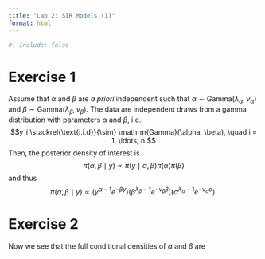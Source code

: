 ```yaml
---
title: "Lab 2: SIR Models (1)"
format: html
---
```


```r
#| include: false
```

# Exercise 1

Assume that $\alpha$ and $\beta$ are *a priori* independent such that $\alpha \sim \mathrm{Gamma}(\lambda_\alpha, \nu_\alpha)$ and $\beta \sim \mathrm{Gamma}(\lambda_\beta, \nu_\beta)$. The data are independent draws from a gamma distribution with parameters $\alpha$ and $\beta$, i.e.
$$y_i \stackrel{\text{i.i.d}}{\sim} \mathrm{Gamma}(\alpha, \beta), \quad i = 1, \ldots, n.$$
Then, the posterior density of interest is
$$\pi(\alpha, \beta \mid y) \propto \pi(y\mid \alpha,\beta)\pi(\alpha)\pi(\beta)$$
and thus
$$\pi(\alpha, \beta \mid y) \propto \left( y^{\alpha - 1}e^{-\beta y} \right) \left( \beta^{\lambda_\beta - 1}e^{-\nu_\beta \beta} \right) \left(  \alpha^{\lambda_\alpha - 1}e^{-\nu_\alpha\alpha} \right).$$

# Exercise 2

Now we see that the full conditional densities of $\alpha$ and $\beta$ are








